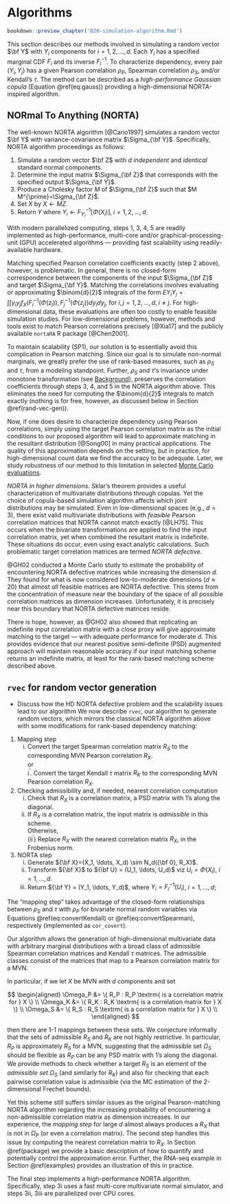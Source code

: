 # Algorithms {#algorithms}


```r
bookdown::preview_chapter('020-simulation-algorithm.Rmd')
```


This section describes our methods involved in simulating a random vector $\bf Y$ with $Y_i$ components for $i=1,2,\ldots,d$. Each $Y_i$ has a specified marginal CDF $F_i$ and its inverse $F^{-1}_i$. To characterize dependency, every pair $(Y_i, Y_j)$ has a given Pearson correlation $\rho_P$, Spearman correlation $\rho_S$, and/or Kendall's $\tau$. The method can be described as a *high-performance Gaussian copula* (Equation \@ref(eq:gauss)) providing a high-dimensional NORTA-inspired algorithm.


## NORmal To Anything (NORTA)


The well-known NORTA algorithm [@Cario1997] simulates a random vector $\bf Y$ with variance-covariance matrix $\Sigma_{\bf Y}$. Specifically, NORTA algorithm proceedings as follows:


1. Simulate a random vector $\bf Z$ with $d$ *independent* and *identical* standard normal components.
2. Determine the input matrix $\Sigma_{\bf Z}$ that corresponds with the specified output $\Sigma_{\bf Y}$.
3. Produce a Cholesky factor $M$ of $\Sigma_{\bf Z}$ such that $M M^{\prime}=\Sigma_{\bf Z}$.
4. Set $X$ by $X \gets MZ$.
5. $\text{Return} \; Y \; \text{where} \; Y_i \gets F_{Y_i}^{-1}[\Phi(X_i)], \; i=1,2,...,d$.


With modern parallelized computing, steps 1, 3, 4, 5 are readily implemented as high-performance, multi-core and/or graphical-processing-unit (GPU) accelerated algorithms --- providing fast scalability using readily-available hardware.


Matching specified Pearson correlation coefficients exactly (step 2 above), however, is problematic. In general, there is no closed-form correspondence between the components of the input $\Sigma_{\bf Z}$ and target $\Sigma_{\bf Y}$. Matching the correlations involves evaluating or approximating $\binom{d}{2}$ integrals of the form $EY_iY_j = \int \int y_i y_j f_{X}(F_i^{-1}(\Phi(z_i)), F_j^{-1}(\Phi(z_j))dy_idy_j$, for $i,j=1,2,\ldots,d, \; i \neq j$. For high-dimensional data, these evaluations are often too costly to enable feasible simulation studies. For low-dimensional problems, however, methods and tools exist to match Pearson correlations precisely [@Xia17] and the publicly available `nortaRA` R package [@Chen2001].


To maintain scalability (SP1), our solution is to essentially avoid this complication in Pearson matching. Since our goal is to simulate non-normal marginals, we greatly prefer the use of rank-based measures, such as $\rho_S$ and $\tau$, from a modeling standpoint. Further, $\rho_S$ and $\tau$'s invariance under monotone transformation (see [Background](#background)), preserves the correlation coefficients through steps 3, 4, and 5 in the NORTA algorithm above. This eliminates the need for computing the $\binom{d}{2}$ integrals to match exactly (nothing is for free, however, as discussed below in Section \@ref(rand-vec-gen)).


Now, if one does desire to characterize dependency using Pearson correlations, simply using the target Pearson correlation matrix as the initial conditions to our proposed algorithm will lead to approximate matching in the resultant distribution [@Song00] in many practical applications. The quality of this approximation depends on the setting, but in practice, for high-dimensional count data we find the accuracy to be adequate. Later, we study robustness of our method to this limitation in selected [Monte Carlo evaluations]({#simulations}).


*NORTA in higher dimensions*. 
Sklar's theorem provides a useful characterization of multivariate distributions through copulas. Yet the choice of copula-based simulation algorithm affects which joint distributions may be simulated. Even in low-dimensional spaces (e.g., $d=3$), there exist valid multivariate distributions with *feasible* Pearson correlation matrices that NORTA cannot match exactly [@LH75]. This occurs when the bivariate transformations are applied to find the input correlation matrix, yet when combined the resultant matrix is indefinite. These situations do occur, even using exact analytic calculations. Such problematic target correlation matrices are termed *NORTA defective*.


@GH02 conducted a Monte Carlo study to estimate the probability of encountering NORTA defective matrices while increasing the dimension $d$. They found for what is now considered low-to-moderate dimensions ($d \approx 20$) that almost *all* feasible matrices are NORTA defective. This stems from the concentration of measure near the boundary of the space of all possible correlation matrices as dimension increases. Unfortunately, it is precisely near this boundary that NORTA defective matrices reside.


There is hope, however, as @GH02 also showed that replicating an indefinite input correlation matrix with a close proxy will give approximate matching to the target --- with adequate performance for moderate $d$. This provides evidence that our nearest positive semi-definite (PSD) augmented approach will maintain reasonable accuracy if our input matching scheme returns an indefinite matrix, at least for the rank-based matching scheme described above.


## `rvec` for random vector generation {#rand-vec-gen}


- Discuss how the HD NORTA defective problem and the scalability issues lead to our algorithm
We now describe `rvec`, our algorithm to generate random vectors, which mirrors the classical NORTA algorithm above with some modifications for rank-based dependency matching:

1. Mapping step  
   i. Convert the target Spearman correlation matrix $R_S$ to the corresponding MVN Pearson correlation $R_X$.   
   or  
i$^\prime$. Convert the target Kendall $\tau$ matrix $R_K$ to the corresponding MVN Pearson correlation $R_X$.
2. Checking admissibility and, if needed, nearest correlation computation
    (i) Check that $R_X$ is a correlation matrix, a PSD matrix with 1's along the diagonal.   
	(ii) If $R_X$ is a correlation matrix, the input matrix is *admissible* in this scheme.  
	Otherwise,  
(ii$^\prime$) Replace $R_X$ with the nearest correlation matrix $R_X$, in the Frobenius norm.
3. NORTA step
	(i) Generate ${\bf X}=(X_1, \ldots, X_d) \sim N_d({\bf 0}, R_X)$.  
	(ii) Transform ${\bf X}$ to ${\bf U} = (U_1, \ldots,  U_d)$ viz $U_i=\Phi(X_i)$, $i=1, \ldots, d$.  
	(iii) Return ${\bf Y}  = (Y_1, \ldots,  Y_d)$, where $Y_i=F_i^{-1}(U_i)$, $i=1, \ldots, d$;  


The "mapping step" takes advantage of the closed-form relationships between $\rho_S$ and $\tau$ with $\rho_P$ for bivariate normal random variables via Equations \@ref(eq:convertKendall) or \@ref(eq:convertSpearman), respectively (implemented as `cor_covert`).


Our algorithm allows the generation of high-dimensional multivariate data with arbitrary marginal distributions with a broad class of admissible Spearman correlation matrices and Kendall $\tau$ matrices. The admissible classes consist of the matrices that map to a Pearson correlation matrix for a MVN.


In particular, if we let $X$ be MVN with $d$ components and set


$$
\begin{aligned}
\Omega_P &= \{ R_P : R_P \textrm{ is a correlation matrix for } X \} \\
\Omega_K &= \{ R_K : R_K \textrm{ is a correlation matrix for } X \} \\
\Omega_S &= \{ R_S : R_S \textrm{ is a correlation matrix for } X \} \\
\end{aligned}
$$


then there are 1-1 mappings between these sets. We conjecture informally that the sets of admissible $R_S$ and $R_K$ are not highly restrictive. In particular, $R_P$ is approximately $R_S$ for a MVN, suggesting that the admissible set $\Omega_S$ should be flexible as $R_P$ can be any PSD matrix with 1's along the diagonal. We provide methods to check whether a target $R_S$ is an element of the *admissible set* $\Omega_S$ (and similarly for $R_K$) and also for checking that each pairwise correlation value is admissible (via the MC estimation of the 2-dimensional Frechet bounds). 


Yet this scheme still suffers similar issues as the original Pearson-matching NORTA algorithm regarding the increasing probability of encountering a non-admissible correlation matrix as dimension increases. In our experience, the *mapping step* for large $d$ almost always produces a $R_X$ that is not in $\Omega_P$ (or even a correlation matrix). The second step handles this issue by computing the nearest correlation matrix to $R_X$. In Section \@ref(package) we provide a basic description of how to quantify and potentially control the approximation error. Further, the RNA-seq example in Section \@ref(examples) provides an illustration of this in practice.


The final step implements a high-performance NORTA algorithm. Specifically, step 3i uses a fast multi-core multivariate normal simulator, and steps 3ii, 3iii are parallelized over CPU cores.


<!-- 
## Other high-performance `bigsimr` algorithms

<mark> ALEX, briefly discuss other algorithms here </mark>
- `cor_bounds()`  
- `cor_fast()`  
- `cor_nearPSD()`  

For discrete marginals, achieving a target Spearman correlation under this scheme is possible by using components from Equation \@ref(eq:spearmanRescaled) to further adjust the input correlation matrix. Let the unscaled Spearman correlation coefficients be $\rho_{s} \left(Y_{i}, Y_{i^\prime}\right)$ for two marginal distributions and divide the target correlation by the product in the denominator of Equation \@ref(eq:spearmanRescaled). Let these adjustment factors be denoted as $a_i = \left[ 1 - \sum_y p_i(y)^3 \right]^{1/2}$ and specifically rescale the target Spearman correlation matrix by

\begin{equation}
(\#eq:convertSpearmanDiscrete)
\rho_{rs} \left(Y_{i}, Y_{i^\prime}\right) = \frac{\rho_{s} \left(Y_{i}, Y_{i^\prime}\right)}{a_i \times a_{i^\prime}}.
\end{equation}

In a similar fashion, we rescale Kendall's $\tau$ to adjust the input correlation matrix. The conversion formula is given by

\begin{equation}
(\#eq:convertKendallDiscrete)
\rho_{rs} \left(Y_{i}, Y_{i^\prime}\right) = \frac{\rho_{s} \left(Y_{i}, Y_{i^\prime}\right)}{a_i \times a_{i^\prime}}.
\end{equation}

your comment -->
